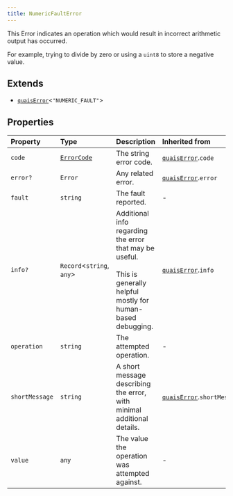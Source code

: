 ```yaml
---
title: NumericFaultError
---
```


This Error indicates an operation which would result in incorrect arithmetic output has occurred.

For example, trying to divide by zero or using a `uint8` to store a negative value.

## Extends

- [`quaisError`](/content/interfaces/quaisError)\<`"NUMERIC_FAULT"`\>

## Properties

| Property | Type | Description | Inherited from |
| :------ | :------ | :------ | :------ |
| `code` | [`ErrorCode`](/content/type-aliases/ErrorCode) | The string error code. | [`quaisError`](/content/interfaces/quaisError).`code` |
| `error?` | `Error` | Any related error. | [`quaisError`](/content/interfaces/quaisError).`error` |
| `fault` | `string` | The fault reported. | - |
| `info?` | `Record`\<`string`, `any`\> | Additional info regarding the error that may be useful.<br /><br />This is generally helpful mostly for human-based debugging. | [`quaisError`](/content/interfaces/quaisError).`info` |
| `operation` | `string` | The attempted operation. | - |
| `shortMessage` | `string` | A short message describing the error, with minimal additional details. | [`quaisError`](/content/interfaces/quaisError).`shortMessage` |
| `value` | `any` | The value the operation was attempted against. | - |
